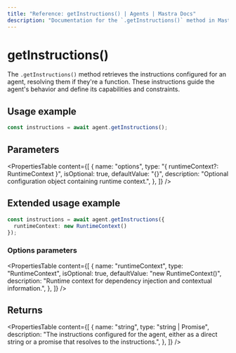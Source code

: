 ```yaml
---
title: "Reference: getInstructions() | Agents | Mastra Docs"
description: "Documentation for the `.getInstructions()` method in Mastra agents, which retrieves the instructions that guide the agent's behavior."
---
```


# getInstructions()

The `.getInstructions()` method retrieves the instructions configured for an agent, resolving them if they're a function. These instructions guide the agent's behavior and define its capabilities and constraints.

## Usage example

```typescript showLineNumbers copy
const instructions = await agent.getInstructions();
```

## Parameters

<PropertiesTable
  content={[
    {
      name: "options",
      type: "{ runtimeContext?: RuntimeContext }",
      isOptional: true,
      defaultValue: "{}",
      description: "Optional configuration object containing runtime context.",
    },
  ]}
/>

## Extended usage example

```typescript showLineNumbers copy
const instructions = await agent.getInstructions({
  runtimeContext: new RuntimeContext()
});
```

### Options parameters

<PropertiesTable
  content={[
    {
      name: "runtimeContext",
      type: "RuntimeContext",
      isOptional: true,
      defaultValue: "new RuntimeContext()",
      description: "Runtime context for dependency injection and contextual information.",
    },
  ]}
/>

## Returns

<PropertiesTable
  content={[
    {
      name: "string",
      type: "string | Promise<string>",
      description: "The instructions configured for the agent, either as a direct string or a promise that resolves to the instructions.",
    },
  ]}
/>
